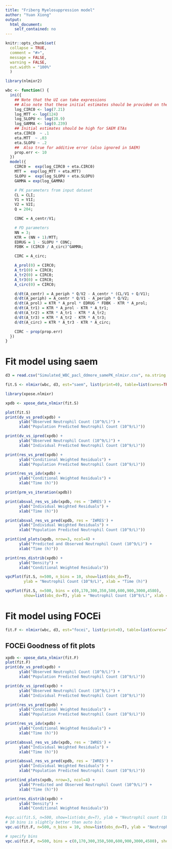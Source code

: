 ```yaml
---
title: "Friberg Myelosuppression model"
author: "Yuan Xiong" 
output:
  html_document:
    self_contained: no
---
```


```r
knitr::opts_chunk$set(
  collapse = TRUE,
  comment = "#>",
  message = FALSE,
  warning = FALSE,
  out.width = "100%"
  )
```

```r

library(nlmixr2)

```

```r
wbc <- function() {
  ini({
    ## Note that the UI can take expressions
    ## Also note that these initial estimates should be provided on the log-scale
    log_CIRC0 <- log(7.21)
    log_MTT <- log(124)
    log_SLOPU <- log(28.9)
    log_GAMMA <- log(0.239)
    ## Initial estimates should be high for SAEM ETAs
    eta.CIRC0  ~ .1
    eta.MTT  ~ .03
    eta.SLOPU ~ .2
    ##  Also true for additive error (also ignored in SAEM)
    prop.err <- 10
  })
  model({
    CIRC0 =  exp(log_CIRC0 + eta.CIRC0)
    MTT =  exp(log_MTT + eta.MTT)
    SLOPU =  exp(log_SLOPU + eta.SLOPU)
    GAMMA = exp(log_GAMMA)

    # PK parameters from input dataset
    CL = CLI;
    V1 = V1I;
    V2 = V2I;
    Q = 204;

    CONC = A_centr/V1;

    # PD parameters
    NN = 3;
    KTR = (NN + 1)/MTT;
    EDRUG = 1 - SLOPU * CONC;
    FDBK = (CIRC0 / A_circ)^GAMMA;

    CIRC = A_circ;

    A_prol(0) = CIRC0;
    A_tr1(0) = CIRC0;
    A_tr2(0) = CIRC0;
    A_tr3(0) = CIRC0;
    A_circ(0) = CIRC0;

    d/dt(A_centr) = A_periph * Q/V2 - A_centr * (CL/V1 + Q/V1);
    d/dt(A_periph) = A_centr * Q/V1 - A_periph * Q/V2;
    d/dt(A_prol) = KTR * A_prol * EDRUG * FDBK - KTR * A_prol;
    d/dt(A_tr1) = KTR * A_prol - KTR * A_tr1;
    d/dt(A_tr2) = KTR * A_tr1 - KTR * A_tr2;
    d/dt(A_tr3) = KTR * A_tr2 - KTR * A_tr3;
    d/dt(A_circ) = KTR * A_tr3 - KTR * A_circ;

    CIRC ~ prop(prop.err)
  })
}
```
# Fit model using saem
```r
d3 = read.csv("Simulated_WBC_pacl_ddmore_samePK_nlmixr.csv", na.string = ".")

fit.S <- nlmixr(wbc, d3, est="saem", list(print=0), table=list(cwres=TRUE, npde=TRUE))

library(xpose.nlmixr)

xpdb <- xpose_data_nlmixr(fit.S)

plot(fit.S)
print(dv_vs_pred(xpdb) +
      ylab("Observed Neutrophil Count (10^9/L)") +
      xlab("Population Predicted Neutrophil Count (10^9/L)"))

print(dv_vs_ipred(xpdb) +
      ylab("Observed Neutrophil Count (10^9/L)") +
      xlab("Individual Predicted Neutrophil Count (10^9/L)"))

print(res_vs_pred(xpdb) +
      ylab("Conditional Weighted Residuals") +
      xlab("Population Predicted Neutrophil Count (10^9/L)"))

print(res_vs_idv(xpdb) +
      ylab("Conditional Weighted Residuals") +
      xlab("Time (h)"))

print(prm_vs_iteration(xpdb))

print(absval_res_vs_idv(xpdb, res = 'IWRES') +
      ylab("Individual Weighted Residuals") +
      xlab("Time (h)"))

print(absval_res_vs_pred(xpdb, res = 'IWRES') +
      ylab("Individual Weighted Residuals") +
      xlab("Population Predicted Neutrophil Count (10^9/L)"))

print(ind_plots(xpdb, nrow=3, ncol=4) +
      ylab("Predicted and Observed Neutrophil Count (10^9/L)") +
      xlab("Time (h)"))

print(res_distrib(xpdb) +
      ylab("Density") +
      xlab("Conditional Weighted Residuals"))

vpcPlot(fit.S, n=500, n_bins = 10, show=list(obs_dv=T),
        ylab = "Neutrophil Count (10^9/L)", xlab = "Time (h)")

vpcPlot(fit.S, n=500, bins = c(0,170,300,350,500,600,900,3000,4580),
        show=list(obs_dv=T), ylab = "Neutrophil Count (10^9/L)", xlab = "Time (h)")

```

# Fit model using FOCEi

```r
fit.F <- nlmixr(wbc, d3, est="focei", list(print=0), table=list(cwres=TRUE, npde=TRUE))
```

## FOCEi Goodness of fit plots
```r
xpdb <- xpose_data_nlmixr(fit.F)
plot(fit.F)
print(dv_vs_pred(xpdb) +
      ylab("Observed Neutrophil Count (10^9/L)") +
      xlab("Population Predicted Neutrophil Count (10^9/L)"))

print(dv_vs_ipred(xpdb) +
      ylab("Observed Neutrophil Count (10^9/L)") +
      xlab("Individual Predicted Neutrophil Count (10^9/L)"))

print(res_vs_pred(xpdb) +
      ylab("Conditional Weighted Residuals") +
      xlab("Population Predicted Neutrophil Count (10^9/L)"))

print(res_vs_idv(xpdb) +
      ylab("Conditional Weighted Residuals") +
      xlab("Time (h)"))

print(absval_res_vs_idv(xpdb, res = 'IWRES') +
      ylab("Individual Weighted Residuals") +
      xlab("Time (h)"))

print(absval_res_vs_pred(xpdb, res = 'IWRES') +
      ylab("Individual Weighted Residuals") +
      xlab("Population Predicted Neutrophil Count (10^9/L)"))

print(ind_plots(xpdb, nrow=3, ncol=4) +
      ylab("Predicted and Observed Neutrophil Count (10^9/L)") +
      xlab("Time (h)"))

print(res_distrib(xpdb) +
      ylab("Density") +
      xlab("Conditional Weighted Residuals"))

#vpc.ui(fit.S, n=500, show=list(obs_dv=T), ylab = "Neutrophil count (10^9/L)", xlab = "Time (h)")
# 10 bins is slightly better than auto bin
vpc.ui(fit.F, n=500, n_bins = 10, show=list(obs_dv=T), ylab = "Neutrophil Count (10^9/L)", xlab = "Time (h)")

# specify bins
vpc.ui(fit.F, n=500, bins = c(0,170,300,350,500,600,900,3000,4580), show=list(obs_dv=T), ylab = "Neutrophil Count (10^9/L)", xlab = "Time (h)")
```
